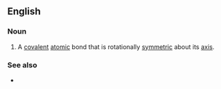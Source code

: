 ==English==

===Noun===
{{wikipedia}}
{{en-noun}}

# {{lb|en|chemistry}} A [[covalent]] [[atomic]] bond that is rotationally [[symmetric]] about its [[axis]].

===See also===
* {{l|en|pi bond}}